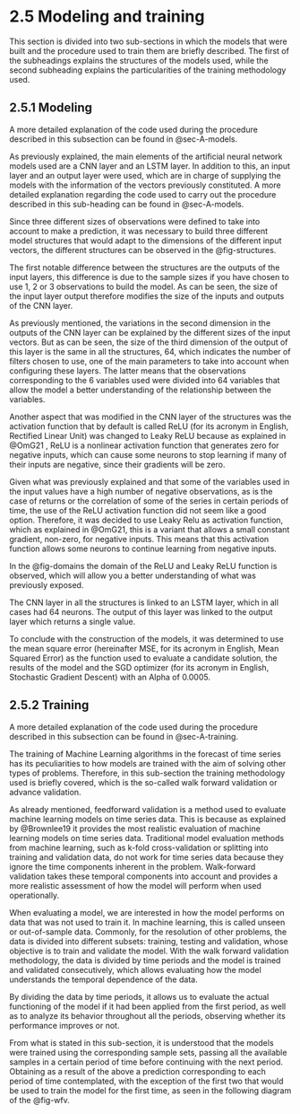 # 2.5 Modeling and training {.unnumbered}

This section is divided into two sub-sections in which the models that were built and the procedure used to train them are briefly described. The first of the subheadings explains the structures of the models used, while the second subheading explains the particularities of the training methodology used.

## 2.5.1 Modeling {#sec-modelado}

A more detailed explanation of the code used during the procedure described in this subsection can be found in @sec-A-models.

As previously explained, the main elements of the artificial neural network models used are a CNN layer and an LSTM layer. In addition to this, an input layer and an output layer were used, which are in charge of supplying the models with the information of the vectors previously constituted. A more detailed explanation regarding the code used to carry out the procedure described in this sub-heading can be found in @sec-A-models.

Since three different sizes of observations were defined to take into account to make a prediction, it was necessary to build three different model structures that would adapt to the dimensions of the different input vectors, the different structures can be observed in the @fig-structures.

The first notable difference between the structures are the outputs of the input layers, this difference is due to the sample sizes if you have chosen to use 1, 2 or 3 observations to build the model. As can be seen, the size of the input layer output therefore modifies the size of the inputs and outputs of the CNN layer.

As previously mentioned, the variations in the second dimension in the outputs of the CNN layer can be explained by the different sizes of the input vectors. But as can be seen, the size of the third dimension of the output of this layer is the same in all the structures, 64, which indicates the number of filters chosen to use, one of the main parameters to take into account when configuring these layers. The latter means that the observations corresponding to the 6 variables used were divided into 64 variables that allow the model a better understanding of the relationship between the variables.

Another aspect that was modified in the CNN layer of the structures was the activation function that by default is called ReLU (for its acronym in English, Rectified Linear Unit) was changed to Leaky ReLU because as explained in @OmG21 , ReLU is a nonlinear activation function that generates zero for negative inputs, which can cause some neurons to stop learning if many of their inputs are negative, since their gradients will be zero.

Given what was previously explained and that some of the variables used in the input values ​​have a high number of negative observations, as is the case of returns or the correlation of some of the series in certain periods of time, the use of the ReLU activation function did not seem like a good option. Therefore, it was decided to use Leaky Relu as activation function, which as explained in @OmG21, this is a variant that allows a small constant gradient, non-zero, for negative inputs. This means that this activation function allows some neurons to continue learning from negative inputs.

In the @fig-domains the domain of the ReLU and Leaky ReLU function is observed, which will allow you a better understanding of what was previously exposed.

The CNN layer in all the structures is linked to an LSTM layer, which in all cases had 64 neurons. The output of this layer was linked to the output layer which returns a single value.

To conclude with the construction of the models, it was determined to use the mean square error (hereinafter MSE, for its acronym in English, Mean Squared Error) as the function used to evaluate a candidate solution, the results of the model and the SGD optimizer (for its acronym in English, Stochastic Gradient Descent) with an Alpha of 0.0005.

## 2.5.2 Training {#sec-entrenamiento}

A more detailed explanation of the code used during the procedure described in this subsection can be found in @sec-A-training.

The training of Machine Learning algorithms in the forecast of time series has its peculiarities to how models are trained with the aim of solving other types of problems. Therefore, in this sub-section the training methodology used is briefly covered, which is the so-called walk forward validation or advance validation.

As already mentioned, feedforward validation is a method used to evaluate machine learning models on time series data. This is because as explained by @Brownlee19 it provides the most realistic evaluation of machine learning models on time series data. Traditional model evaluation methods from machine learning, such as k-fold cross-validation or splitting into training and validation data, do not work for time series data because they ignore the time components inherent in the problem. Walk-forward validation takes these temporal components into account and provides a more realistic assessment of how the model will perform when used operationally.

When evaluating a model, we are interested in how the model performs on data that was not used to train it. In machine learning, this is called unseen or out-of-sample data. Commonly, for the resolution of other problems, the data is divided into different subsets: training, testing and validation, whose objective is to train and validate the model. With the walk forward validation methodology, the data is divided by time periods and the model is trained and validated consecutively, which allows evaluating how the model understands the temporal dependence of the data.

By dividing the data by time periods, it allows us to evaluate the actual functioning of the model if it had been applied from the first period, as well as to analyze its behavior throughout all the periods, observing whether its performance improves or not.

From what is stated in this sub-section, it is understood that the models were trained using the corresponding sample sets, passing all the available samples in a certain period of time before continuing with the next period. Obtaining as a result of the above a prediction corresponding to each period of time contemplated, with the exception of the first two that would be used to train the model for the first time, as seen in the following diagram of the @fig-wfv.
